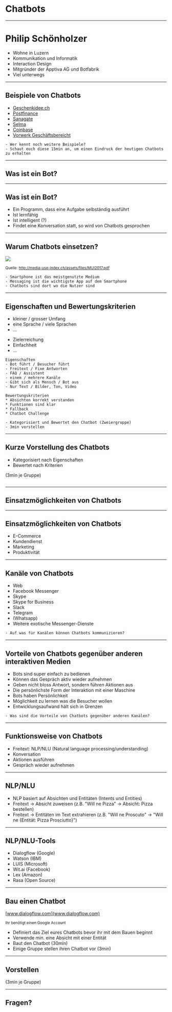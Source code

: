 

<Head>
  <title>Chatbots</title>
</Head>

# Chatbots

---

# Philip Schönholzer

- Wohne in Luzern
- Kommunikation und Informatik
- Interaction Design
- Mitgründer der Apptiva AG und Botfabrik
- Viel unterwegs

---

## Beispiele von Chatbots

- [Geschenkidee.ch](https://www.geschenkidee.ch)
- [Postfinance](https://www.postfinance.ch/de/privat/support/chat.html)
- [Sanagate](https://www.sanagate.ch/de/home/ihre_vorteile/chatbot.html)
- [Selma](https://www.selma.io/de)
- [Coinbase](https://www.coinbase.com)
- [Vorwerk Geschäftsbereicht](https://geschaeftsberichte.vorwerk.de/2017/fuehlen/)

```notes
- Wer kennt noch weitere Beispiele?
- Schaut euch diese 15min an, um einen Eindruck der heutigen Chatbots zu erhalten
```

---

## Was ist ein Bot?

---

## Was ist ein Bot?

- Ein Programm, dass eine Aufgabe selbständig ausführt
- Ist lernfähig
- Ist intelligent (?)
- Findet eine Konversation statt, so wird von Chatbots gesprochen

---

## Warum Chatbots einsetzen?

![](./channels.png)

<small>Quelle: http://media-use-index.ch/assets/files/MUI2017.pdf</small>

```notes
- Smartphone ist das meistgenutzte Medium
- Messaging ist die wichtigste App auf dem Smartphone
- Chatbots sind dort wo die Nutzer sind
```

---



## Eigenschaften und Bewertungskriterien

- kleiner / grosser Umfang
- eine Sprache / viele Sprachen
- ...

* Zielerreichung
* Einfachheit
* ...

```notes
Eigenschaften
- Bot führt / Besucher führt
- Freitext / Fixe Antworten
- FAQ / Assistent
- einem / mehrere Kanäle
- Gibt sich als Mensch / Bot aus
- Nur Text / Bilder, Ton, Video

Bewertungskriterien
* Absichten korrekt verstanden
* Funktionen sind klar
* Fallback
* Chatbot Challenge

- Kategorisiert und Bewertet den Chatbot (Zweiergruppe)
- 3min vorstellen
```

---

## Kurze Vorstellung des Chatbots

- Kategorisiert nach Eigenschaften
- Bewertet nach Kriterien

(3min je Gruppe)

```notes

```

---

## Einsatzmöglichkeiten von Chatbots

---

## Einsatzmöglichkeiten von Chatbots

- E-Commerce
- Kundendienst
- Marketing
- Produktivität

---

## Kanäle von Chatbots

- Web
- Facebook Messenger
- Skype
- Skype for Business
- Slack
- Telegram
- (Whatsapp)
- Weitere exotische Messenger-Dienste

```notes
- Auf was für Kanälen können Chatbots kommunizieren?
```

---

## Vorteile von Chatbots gegenüber anderen interaktiven Medien

<ul>
  <Appear>
    <li>Bots sind super einfach zu bedienen</li>
    <li>Können das Gespräch aktiv wieder aufnehmen</li>
    <li>Geben nicht bloss Antwort, sondern führen Aktionen aus</li>
    <li>Die persönlichste Form der Interaktion mit einer Maschine</li>
    <li>Bots haben Persönlichkeit</li>
    <li>Möglichkeit zu lernen was die Besucher wollen</li>
    <li>Entwicklungsaufwand hält sich in Grenzen</li>
  </Appear>
</ul>

```notes
- Was sind die Vorteile von Chatbots gegenüber anderen Kanälen?
```

---

## Funktionsweise von Chatbots

- Freitext: NLP/NLU (Natural language processing/understanding)
- Konversation
- Aktionen ausführen
- Gespräch wieder aufnehmen

---

## NLP/NLU

- NLP basiert auf Absichten und Entitäten (Intents und Entities)
- Freitext -> Absicht zuweisen (z.B. "Will ne Pizza" -> Absicht: Pizza bestellen)
- Freitext -> Entitäten im Text extrahieren (z.B. "Will ne Proscuto" -> "Will ne {Entität: Pizza Prosciutto}")

---

## NLP/NLU-Tools

- Dialogflow (Google)
- Watson (IBM)
- LUIS (Microsoft)
- Wit.ai (Facebook)
- Lex (Amazon)
- Rasa (Open Source)

---

## Bau einen Chatbot

[www.dialogflow.com](www.dialogflow.com)

<small>Ihr benötigt einen Google Account</small>

- Definiert das Ziel eures Chatbots bevor ihr mit dem Bauen beginnt
- Verwende min. eine Absicht mit einer Entität
- Baut den Chatbot (30min)
- Einige Gruppe stellen ihren Chatbot vor (3min)

---

## Vorstellen

(3min je Gruppe)

---

## Fragen?
